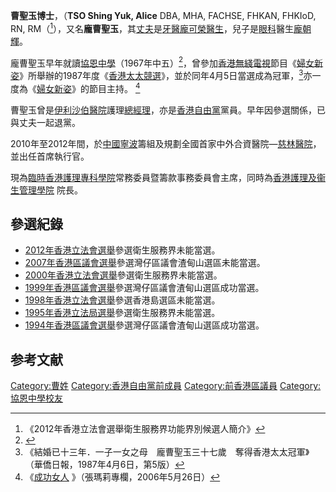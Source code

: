 '''曹聖玉博士'''，（'''TSO Shing Yuk, Alice''' DBA, MHA, FACHSE, FHKAN, FHKIoD, RN, RM（{{bd|1949年||||C曹}}<ref>《2012年香港立法會選舉衛生服務界功能界別候選人簡介》</ref>），又名'''龐曹聖玉'''，其[[丈夫|丈夫]]是[[牙醫|牙醫]][[龐可榮|龐可榮]][[醫生|醫生]]，兒子是[[眼科|眼科]]醫生[[龐朝輝|龐朝輝]]。 

龐曹聖玉早年就讀[[協恩中學|協恩中學]]（1967年中五）<ref>{{cite news | title=英中會考放榜 | url=https://mmis.hkpl.gov.hk/coverpage/-/coverpage/view?_coverpage_WAR_mmisportalportlet_hsf=%E8%8B%B1%E6%96%87%E4%B8%AD%E5%AD%B8%E6%9C%83%E6%94%B7&_coverpage_WAR_mmisportalportlet_actual_q=%28%20verbatim_dc.collection%3A%28%22Old%5C%20HK%5C%20Newspapers%22%29%20%29%20AND+%28%20%28%20allTermsMandatory%3A%28true%29%20OR+all_dc.title%3A%28%E8%8B%B1%E6%96%87%E4%B8%AD%E5%AD%B8%E6%9C%83%E6%94%B7%29%20OR+all_dc.creator%3A%28%E8%8B%B1%E6%96%87%E4%B8%AD%E5%AD%B8%E6%9C%83%E6%94%B7%29%20OR+all_dc.contributor%3A%28%E8%8B%B1%E6%96%87%E4%B8%AD%E5%AD%B8%E6%9C%83%E6%94%B7%29%20OR+all_dc.subject%3A%28%E8%8B%B1%E6%96%87%E4%B8%AD%E5%AD%B8%E6%9C%83%E6%94%B7%29%20OR+fulltext%3A%28%E8%8B%B1%E6%96%87%E4%B8%AD%E5%AD%B8%E6%9C%83%E6%94%B7%29%20OR+all_dc.description%3A%28%E8%8B%B1%E6%96%87%E4%B8%AD%E5%AD%B8%E6%9C%83%E6%94%B7%29%20%29%20%29&_coverpage_WAR_mmisportalportlet_sort_field=dc.publicationdate_bsort&p_r_p_-1078056564_c=QF757YsWv5%2BxN104DIEAyedUndlVBtoC&_coverpage_WAR_mmisportalportlet_o=93&_coverpage_WAR_mmisportalportlet_sort_order=desc&_coverpage_WAR_mmisportalportlet_filter=dc.publicationdate_dt%3A%5B1960-01-01T00%3A00%3A00Z+TO+1969-12-31T15%3A59%3A59Z%5D | page=6 | publisher=香港工商日報 | date=1967-08-22 | accessdate=2021-11-21 | quote= | archive-date=2021-11-21 | archive-url=https://web.archive.org/web/20211121140958/https://mmis.hkpl.gov.hk/coverpage/-/coverpage/view?_coverpage_WAR_mmisportalportlet_hsf=%E8%8B%B1%E6%96%87%E4%B8%AD%E5%AD%B8%E6%9C%83%E6%94%B7&_coverpage_WAR_mmisportalportlet_actual_q=(%20verbatim_dc.collection:(%22Old%5C%20HK%5C%20Newspapers%22)%20)%20AND+(%20(%20allTermsMandatory:(true)%20OR+all_dc.title:(%E8%8B%B1%E6%96%87%E4%B8%AD%E5%AD%B8%E6%9C%83%E6%94%B7)%20OR+all_dc.creator:(%E8%8B%B1%E6%96%87%E4%B8%AD%E5%AD%B8%E6%9C%83%E6%94%B7)%20OR+all_dc.contributor:(%E8%8B%B1%E6%96%87%E4%B8%AD%E5%AD%B8%E6%9C%83%E6%94%B7)%20OR+all_dc.subject:(%E8%8B%B1%E6%96%87%E4%B8%AD%E5%AD%B8%E6%9C%83%E6%94%B7)%20OR+fulltext:(%E8%8B%B1%E6%96%87%E4%B8%AD%E5%AD%B8%E6%9C%83%E6%94%B7)%20OR+all_dc.description:(%E8%8B%B1%E6%96%87%E4%B8%AD%E5%AD%B8%E6%9C%83%E6%94%B7)%20)%20)&_coverpage_WAR_mmisportalportlet_sort_field=dc.publicationdate_bsort&p_r_p_-1078056564_c=QF757YsWv5%2BxN104DIEAyedUndlVBtoC&_coverpage_WAR_mmisportalportlet_o=93&_coverpage_WAR_mmisportalportlet_sort_order=desc&_coverpage_WAR_mmisportalportlet_filter=dc.publicationdate_dt:%5B1960-01-01T00:00:00Z+TO+1969-12-31T15:59:59Z%5D | dead-url=no }}</ref>，曾參加[[香港無綫電視|香港無綫電視]]節目《[[婦女新姿|婦女新姿]]》所舉辦的1987年度《[[香港太太競選|香港太太競選]]》，並於同年4月5日當選成為冠軍，<ref>《結婚已十三年．一子一女之母　龐曹聖玉三十七歲　奪得香港太太冠軍》（華僑日報，1987年4月6日，第5版）</ref>亦一度為《[[婦女新姿|婦女新姿]]》的節目主持。 <ref>《[http://orientaldaily.on.cc/archive/20060526/fea/fea_v19cnt.html 成功女人] {{Wayback|url=http://orientaldaily.on.cc/archive/20060526/fea/fea_v19cnt.html |date=20190910221035 }}》（張瑪莉專欄，2006年5月26日）</ref>

曹聖玉曾是[[伊利沙伯醫院|伊利沙伯醫院]]護理[[總經理|總經理]]，亦是[[香港|香港]][[自由黨_(香港)|自由黨]]黨員。早年因參選關係，已與丈夫一起退黨。

2010年至2012年間，於[[中國|中國]][[寧波|寧波]]籌組及規劃全國首家中外合資醫院—[[慈林醫院|慈林醫院]]，並出任首席執行官。

現為[[臨時香港護理專科學院|臨時香港護理專科學院]]常務委員暨籌款事務委員會主席，同時為[http://www.hkcnhcm.org 香港護理及衞生管理學院] {{Wayback|url=http://www.hkcnhcm.org/ |date=20210225101933 }}院長。

==參選紀錄==
* [[2012年香港立法會選舉|2012年香港立法會選舉]]參選衛生服務界未能當選。
* [[2007年香港區議會選舉|2007年香港區議會選舉]]參選灣仔區議會渣甸山選區未能當選。
* [[2000年香港立法會選舉|2000年香港立法會選舉]]參選衛生服務界未能當選。
* [[1999年香港區議會選舉|1999年香港區議會選舉]]參選灣仔區議會渣甸山選區成功當選。
* [[1998年香港立法會選舉|1998年香港立法會選舉]]參選香港島選區未能當選。
* [[1995年香港立法局選舉|1995年香港立法局選舉]]參選衛生服務界未能當選。
* [[1994年香港區議會選舉|1994年香港區議會選舉]]參選灣仔區議會渣甸山選區成功當選。

==参考文献==
<div class="references-small">
<references />
</div>

[[Category:曹姓|Category:曹姓]]
[[Category:香港自由黨前成員|Category:香港自由黨前成員]]
[[Category:前香港區議員|Category:前香港區議員]]
[[Category:協恩中學校友|Category:協恩中學校友]]